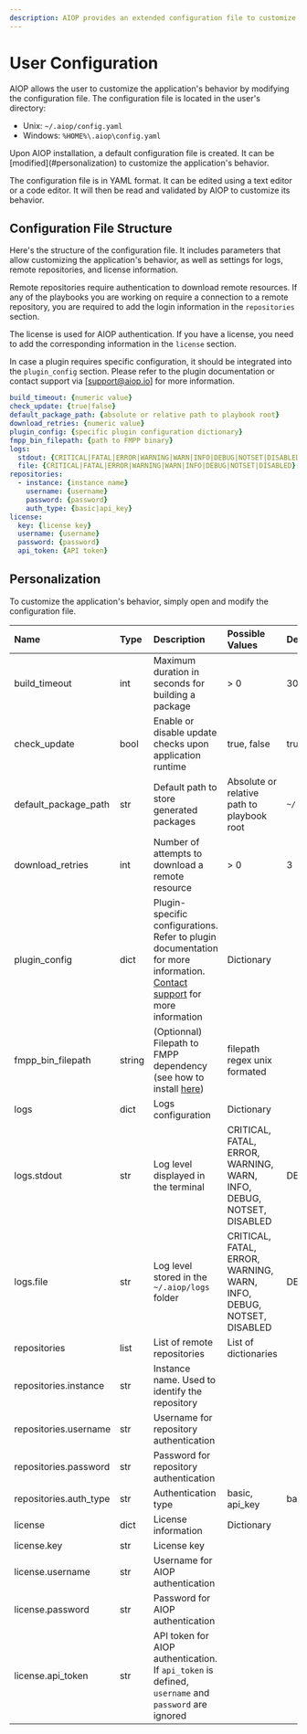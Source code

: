 ```yaml
---
description: AIOP provides an extended configuration file to customize the application's behavior for a user.
---
```


# User Configuration

AIOP allows the user to customize the application's behavior by modifying the configuration file. The configuration file is located in the user's directory:
- Unix: `~/.aiop/config.yaml`
- Windows: `%HOME%\.aiop\config.yaml`

<Callout type="info" emoji="ℹ️">
  Upon AIOP installation, a default configuration file is created. It can be [modified](#personalization) to customize the application's behavior.
</Callout>

The configuration file is in YAML format. It can be edited using a text editor or a code editor. It will then be read and validated by AIOP to customize its behavior.

## Configuration File Structure

Here's the structure of the configuration file. It includes parameters that allow customizing the application's behavior, as well as settings for logs, remote repositories, and license information.

Remote repositories require authentication to download remote resources. If any of the playbooks you are working on require a connection to a remote repository, you are required to add the login information in the `repositories` section.

The license is used for AIOP authentication. If you have a license, you need to add the corresponding information in the `license` section.

In case a plugin requires specific configuration, it should be integrated into the `plugin_config` section. Please refer to the plugin documentation or contact support via [support@aiop.io] for more information.

```yaml filename="~/.aiop/config.yaml"
build_timeout: {numeric value}
check_update: {true|false}
default_package_path: {absolute or relative path to playbook root}
download_retries: {numeric value}
plugin_config: {specific plugin configuration dictionary}
fmpp_bin_filepath: {path to FMPP binary}
logs:
  stdout: {CRITICAL|FATAL|ERROR|WARNING|WARN|INFO|DEBUG|NOTSET|DISABLED}
  file: {CRITICAL|FATAL|ERROR|WARNING|WARN|INFO|DEBUG|NOTSET|DISABLED}
repositories:
  - instance: {instance name}
    username: {username}
    password: {password}
    auth_type: {basic|api_key}
license:
  key: {license key}
  username: {username}
  password: {password}
  api_token: {API token}
```

## Personalization

To customize the application's behavior, simply open and modify the configuration file.

| **Name** | **Type** | **Description** | **Possible Values** | **Default Value** |
| :--- | :--- | :--- | :--- | :--- |
| build_timeout | int | Maximum duration in seconds for building a package | > 0 | 300 |
| check_update | bool | Enable or disable update checks upon application runtime | true, false | true |
| default_package_path | str | Default path to store generated packages | Absolute or relative path to playbook root | `~/.aiop/packages` |
| download_retries | int | Number of attempts to download a remote resource | > 0 | 3 |
| plugin_config | dict | Plugin-specific configurations. Refer to plugin documentation for more information. [Contact support](/support) for more information | Dictionary | |
| fmpp_bin_filepath | string | (Optionnal) Filepath to FMPP dependency (see how to install [here](/docs/even-more/install_dependencies)) | filepath regex unix formated | |
| logs | dict | Logs configuration | Dictionary |  |
| logs.stdout | str | Log level displayed in the terminal | CRITICAL, FATAL, ERROR, WARNING, WARN, INFO, DEBUG, NOTSET, DISABLED | DEBUG |
| logs.file | str | Log level stored in the `~/.aiop/logs` folder | CRITICAL, FATAL, ERROR, WARNING, WARN, INFO, DEBUG, NOTSET, DISABLED | DEBUG |
| repositories | list | List of remote repositories | List of dictionaries | |
| repositories.instance | str | Instance name. Used to identify the repository | | |
| repositories.username | str | Username for repository authentication | | |
| repositories.password | str | Password for repository authentication | | |
| repositories.auth_type | str | Authentication type | basic, api_key | basic |
| license | dict | License information | Dictionary | |
| license.key | str | License key | | |
| license.username | str | Username for AIOP authentication | | |
| license.password | str | Password for AIOP authentication | | |
| license.api_token | str | API token for AIOP authentication. If `api_token` is defined, `username` and `password` are ignored | | |
